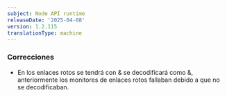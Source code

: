 ```yaml
---
subject: Node API runtime
releaseDate: '2025-04-08'
version: 1.2.115
translationType: machine
---
```


### Correcciones

* En los enlaces rotos se tendrá con &amp; se decodificará como &amp;, anteriormente los monitores de enlaces rotos fallaban debido a que no se decodificaban.